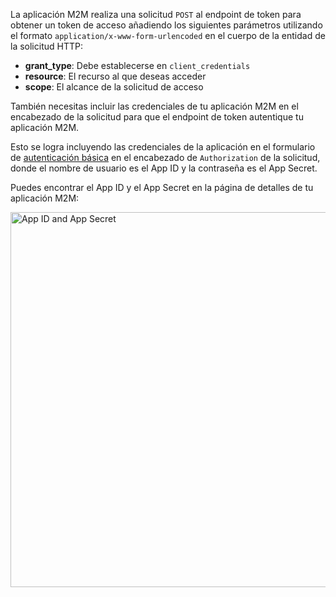 
La aplicación M2M realiza una solicitud `POST` al endpoint de token para obtener un token de acceso añadiendo los siguientes parámetros utilizando el formato `application/x-www-form-urlencoded` en el cuerpo de la entidad de la solicitud HTTP:

- **grant_type**: Debe establecerse en `client_credentials`
- **resource**: El recurso al que deseas acceder
- **scope**: El alcance de la solicitud de acceso

También necesitas incluir las credenciales de tu aplicación M2M en el encabezado de la solicitud para que el endpoint de token autentique tu aplicación M2M.

Esto se logra incluyendo las credenciales de la aplicación en el formulario de [autenticación básica](https://developer.mozilla.org/en-US/docs/Web/HTTP/Headers/Authorization#basic_authentication) en el encabezado de `Authorization` de la solicitud, donde el nombre de usuario es el App ID y la contraseña es el App Secret.

Puedes encontrar el App ID y el App Secret en la página de detalles de tu aplicación M2M:

<img alt="App ID and App Secret" src={AppIdSecretSrc} width="600px" />
